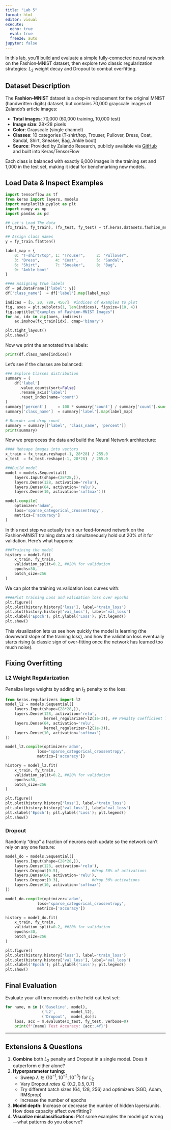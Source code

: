 ```yaml
---
title: "Lab 5"
format: html
editor: visual
execute:
  echo: true
  eval: true
  freeze: auto
jupyter: false
---
```


In this lab, you’ll build and evaluate a simple fully‑connected neural network on the Fashion‑MNIST dataset, then explore two classic regularization strategies: $L_2$ weight decay and Dropout to combat overfitting.

## Dataset Description

The **Fashion‑MNIST** dataset is a drop‑in replacement for the original MNIST (handwritten digits) dataset, but contains 70,000 grayscale images of Zalando’s article images:

-   **Total images**: 70,000 (60,000 training, 10,000 test)
-   **Image size**: 28×28 pixels
-   **Color**: Grayscale (single channel)
-   **Classes**: 10 categories (T‑shirt/top, Trouser, Pullover, Dress, Coat, Sandal, Shirt, Sneaker, Bag, Ankle boot)
-   **Source**: Provided by Zalando Research, publicly available via [GitHub](https://github.com/zalandoresearch/fashion-mnist) and built into Keras/TensorFlow

Each class is balanced with exactly 6,000 images in the training set and 1,000 in the test set, making it ideal for benchmarking new models.

## Load Data & Inspect Examples

```python
import tensorflow as tf
from keras import layers, models
import matplotlib.pyplot as plt
import numpy as np
import pandas as pd

## Let's Load The data
(fx_train, fy_train), (fx_test, fy_test) = tf.keras.datasets.fashion_mnist.load_data()

## Assign class names
y = fy_train.flatten()

label_map = {
    0: "T‑shirt/top", 1: "Trouser",     2: "Pullover",
    3: "Dress",       4: "Coat",        5: "Sandal",
    6: "Shirt",       7: "Sneaker",     8: "Bag",
    9: "Ankle boot"
}

#### Assigning true labels
df = pd.DataFrame({'label': y})
df['class_name']  = df['label'].map(label_map)

indices = [5, 20, 789, 4567]  #indices of examples to plot
fig, axes = plt.subplots(1, len(indices), figsize=(10, 4))
fig.suptitle("Examples of Fashion‑MNIST Images")
for ax, idx in zip(axes, indices):
    ax.imshow(fx_train[idx], cmap='binary')

plt.tight_layout()
plt.show()
```

Now we print the annotated true labels:

```python
print(df.class_name[indices])

```

Let's see if the classes are balanced:

```python
### Explore Classes distribution
summary = (
    df['label']
      .value_counts(sort=False)
      .rename_axis('label')
      .reset_index(name='count')
)
summary['percent']     = 100 * summary['count'] / summary['count'].sum()
summary['class_name']  = summary['label'].map(label_map)

# Reorder and drop count
summary = summary[['label', 'class_name', 'percent']]
print(summary)
```

Now we preprocess the data and build the Neural Network architecture:

```python
#### Rehsape images into vectors
x_train = fx_train.reshape(-1, 28*28) / 255.0
x_test  = fx_test.reshape(-1, 28*28)  / 255.0

###Build model
model = models.Sequential([
    layers.Input(shape=(28*28,)),
    layers.Dense(128, activation='relu'),
    layers.Dense(64, activation='relu'),
    layers.Dense(10, activation='softmax')])

model.compile(
    optimizer='adam',
    loss='sparse_categorical_crossentropy',
    metrics=['accuracy']
)

```

In this next step we actually train our feed‐forward network on the Fashion‑MNIST training data and simultaneously hold out 20% of it for validation. Here’s what happens:

```python
###Training the model
history = model.fit(
    x_train, fy_train,
    validation_split=0.2, ##20% for validation 
    epochs=30,
    batch_size=256
)
```

We can plot the training vs.validation loss curves with:

```python
####Plot training Loss and validation loss over epochs
plt.figure()  
plt.plot(history.history['loss'], label='train_loss')
plt.plot(history.history['val_loss'], label='val_loss')
plt.xlabel('Epoch'); plt.ylabel('Loss'); plt.legend()
plt.show()
```

This visualization lets us see how quickly the model is learning (the downward slope of the training loss), and how the validation loss eventually starts rising (a classic sign of over‑fitting once the network has learned too much noise).

## Fixing Overfitting

### L2 Weight Regularization

Penalize large weights by adding an $l_2$ penalty to the loss:

```python
from keras.regularizers import l2
model_l2 = models.Sequential([
    layers.Input(shape=(28*28,)),
    layers.Dense(128, activation='relu',
                 kernel_regularizer=l2(1e-3)), ## Penalty coefficient lambda = 1e-3
    layers.Dense(64, activation='relu',
                 kernel_regularizer=l2(1e-3)),
    layers.Dense(10, activation='softmax')
])

model_l2.compile(optimizer='adam',
              loss='sparse_categorical_crossentropy',
              metrics=['accuracy'])

history = model_l2.fit(
    x_train, fy_train,
    validation_split=0.2, ##20% for validation 
    epochs=30,
    batch_size=256
)

plt.figure()  
plt.plot(history.history['loss'], label='train_loss')
plt.plot(history.history['val_loss'], label='val_loss')
plt.xlabel('Epoch'); plt.ylabel('Loss'); plt.legend()
plt.show()
```

### Dropout

Randomly “drop” a fraction of neurons each update so the network can’t rely on any one feature:

```python
model_do = models.Sequential([
    layers.Input(shape=(28*28,)),
    layers.Dense(128, activation='relu'),
    layers.Dropout(0.5),              #drop 50% of activations
    layers.Dense(64, activation='relu'),
    layers.Dropout(0.3),              #drop 30% activations
    layers.Dense(10, activation='softmax')
])

model_do.compile(optimizer='adam',
              loss='sparse_categorical_crossentropy',
              metrics=['accuracy'])

history = model_do.fit(
    x_train, fy_train,
    validation_split=0.2, ##20% for validation 
    epochs=30,
    batch_size=256
)

plt.figure()  
plt.plot(history.history['loss'], label='train_loss')
plt.plot(history.history['val_loss'], label='val_loss')
plt.xlabel('Epoch'); plt.ylabel('Loss'); plt.legend()
plt.show()

```

## Final Evaluation

Evaluate your all three models on the held‑out test set:

```python
for name, m in [('Baseline', model),
                ('L2',       model_l2),
                ('Dropout',  model_do)]:
    loss, acc = m.evaluate(x_test, fy_test, verbose=0)
    print(f"{name} Test Accuracy: {acc:.4f}")

```

------------------------------------------------------------------------

## Extensions & Questions

1.  **Combine** both $L_2$ penalty and Dropout in a single model. Does it outperform either alone?\
2.  **Hyperparameter tuning:**
    -   Sweep $\lambda \in \{10^{-1},10^{-2},10^{-3}\}$ for $L_2$
    -   Vary Dropout $rates \in \{0.2, 0.5, 0.7\}$\
    -   Try different batch sizes (64, 128, 256) and optimizers (SGD, Adam, RMSprop)\
    -   Increase the number of epochs
3.  **Model depth:** Increase or decrease the number of hidden layers/units. How does capacity affect overfitting?
4.  **Visualize misclassifications:** Plot some examples the model got wrong—what patterns do you observe?